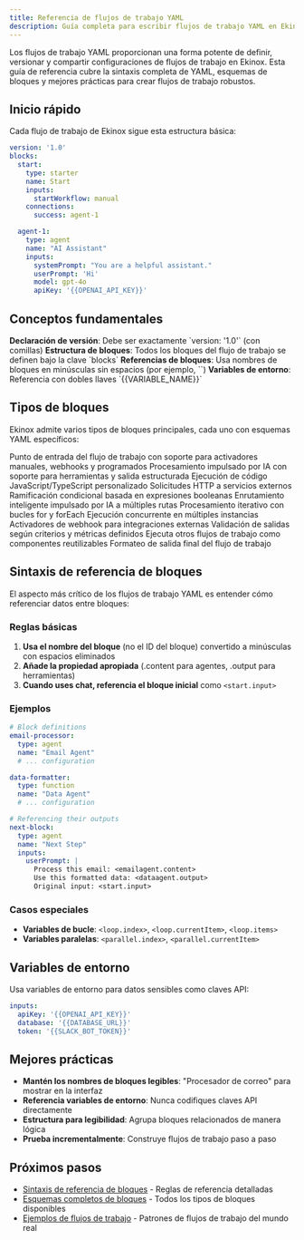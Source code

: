 ```yaml
---
title: Referencia de flujos de trabajo YAML
description: Guía completa para escribir flujos de trabajo YAML en Ekinox
---
```



Los flujos de trabajo YAML proporcionan una forma potente de definir, versionar y compartir configuraciones de flujos de trabajo en Ekinox. Esta guía de referencia cubre la sintaxis completa de YAML, esquemas de bloques y mejores prácticas para crear flujos de trabajo robustos.

## Inicio rápido

Cada flujo de trabajo de Ekinox sigue esta estructura básica:

```yaml
version: '1.0'
blocks:
  start:
    type: starter
    name: Start
    inputs:
      startWorkflow: manual
    connections:
      success: agent-1

  agent-1:
    type: agent
    name: "AI Assistant"
    inputs:
      systemPrompt: "You are a helpful assistant."
      userPrompt: 'Hi'
      model: gpt-4o
      apiKey: '{{OPENAI_API_KEY}}'
```

## Conceptos fundamentales

<Steps>
  <Step>
    <strong>Declaración de versión</strong>: Debe ser exactamente `version: '1.0'` (con comillas)
  </Step>
  <Step>
    <strong>Estructura de bloques</strong>: Todos los bloques del flujo de trabajo se definen bajo la clave `blocks`
  </Step>
  <Step>
    <strong>Referencias de bloques</strong>: Usa nombres de bloques en minúsculas sin espacios (por ejemplo, `<aiassistant.content>`)
  </Step>
  <Step>
    <strong>Variables de entorno</strong>: Referencia con dobles llaves `{{VARIABLE_NAME}}`
  </Step>
</Steps>

## Tipos de bloques

Ekinox admite varios tipos de bloques principales, cada uno con esquemas YAML específicos:

<Cards>
  <Card title="Bloque de inicio" href="/yaml/blocks/starter">
    Punto de entrada del flujo de trabajo con soporte para activadores manuales, webhooks y programados
  </Card>
  <Card title="Bloque de agente" href="/yaml/blocks/agent">
    Procesamiento impulsado por IA con soporte para herramientas y salida estructurada
  </Card>
  <Card title="Bloque de función" href="/yaml/blocks/function">
    Ejecución de código JavaScript/TypeScript personalizado
  </Card>
  <Card title="Bloque de API" href="/yaml/blocks/api">
    Solicitudes HTTP a servicios externos
  </Card>
  <Card title="Bloque de condición" href="/yaml/blocks/condition">
    Ramificación condicional basada en expresiones booleanas
  </Card>
  <Card title="Bloque de enrutador" href="/yaml/blocks/router">
    Enrutamiento inteligente impulsado por IA a múltiples rutas
  </Card>
  <Card title="Bloque de bucle" href="/yaml/blocks/loop">
    Procesamiento iterativo con bucles for y forEach
  </Card>
  <Card title="Bloque paralelo" href="/yaml/blocks/parallel">
    Ejecución concurrente en múltiples instancias
  </Card>
  <Card title="Bloque de webhook" href="/yaml/blocks/webhook">
    Activadores de webhook para integraciones externas
  </Card>
  <Card title="Bloque evaluador" href="/yaml/blocks/evaluator">
    Validación de salidas según criterios y métricas definidos
  </Card>
  <Card title="Bloque de flujo de trabajo" href="/yaml/blocks/workflow">
    Ejecuta otros flujos de trabajo como componentes reutilizables
  </Card>
  <Card title="Bloque de respuesta" href="/yaml/blocks/response">
    Formateo de salida final del flujo de trabajo
  </Card>
</Cards>

## Sintaxis de referencia de bloques

El aspecto más crítico de los flujos de trabajo YAML es entender cómo referenciar datos entre bloques:

### Reglas básicas

1. **Usa el nombre del bloque** (no el ID del bloque) convertido a minúsculas con espacios eliminados
2. **Añade la propiedad apropiada** (.content para agentes, .output para herramientas)
3. **Cuando uses chat, referencia el bloque inicial** como `<start.input>`

### Ejemplos

```yaml
# Block definitions
email-processor:
  type: agent
  name: "Email Agent"
  # ... configuration

data-formatter:
  type: function
  name: "Data Agent"
  # ... configuration

# Referencing their outputs
next-block:
  type: agent
  name: "Next Step"
  inputs:
    userPrompt: |
      Process this email: <emailagent.content>
      Use this formatted data: <dataagent.output>
      Original input: <start.input>
```

### Casos especiales

- **Variables de bucle**: `<loop.index>`, `<loop.currentItem>`, `<loop.items>`
- **Variables paralelas**: `<parallel.index>`, `<parallel.currentItem>`

## Variables de entorno

Usa variables de entorno para datos sensibles como claves API:

```yaml
inputs:
  apiKey: '{{OPENAI_API_KEY}}'
  database: '{{DATABASE_URL}}'
  token: '{{SLACK_BOT_TOKEN}}'
```

## Mejores prácticas

- **Mantén los nombres de bloques legibles**: "Procesador de correo" para mostrar en la interfaz
- **Referencia variables de entorno**: Nunca codifiques claves API directamente
- **Estructura para legibilidad**: Agrupa bloques relacionados de manera lógica
- **Prueba incrementalmente**: Construye flujos de trabajo paso a paso

## Próximos pasos

- [Sintaxis de referencia de bloques](/yaml/block-reference) - Reglas de referencia detalladas
- [Esquemas completos de bloques](/yaml/blocks) - Todos los tipos de bloques disponibles
- [Ejemplos de flujos de trabajo](/yaml/examples) - Patrones de flujos de trabajo del mundo real